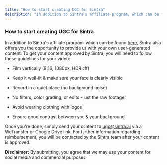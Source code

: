 ```yaml
---
title: "How to start creating UGC for Sintra"
description: "In addition to Sintra's affiliate program, which can be found here, Sintra also offers you the opportunity to provide us with your own user-generated content..."
---
```


### How to start creating UGC for Sintra

In addition to Sintra's affiliate program, which can be found [here](https://help.sintra.ai/en/articles/9675436-sintra-ai-affiliate-program), Sintra also offers you the opportunity to provide us with your own user-generated content. To get your content approved by Sintra, you will need to follow these guidelines for your video:

  * Film vertically (9:16, 1080px, HDR off)

  * Keep it well-lit & make sure your face is clearly visible

  * Record in a quiet place (no background noise)

  * No filters, color grading, or edits - just the raw footage!

  * Avoid wearing clothing with logos

  * Ensure good contrast between you & your background




Once you're done, simply send your content to [ugc@sintra.ai](mailto:ugc@sintra.ai) via a WeTransfer or Google Drive link. For further information regarding reimbursement, you will be contacted by the Sintra team after your content is approved.

**Disclaimer:** By submitting, you agree that we may use your content for social media and commercial purposes.